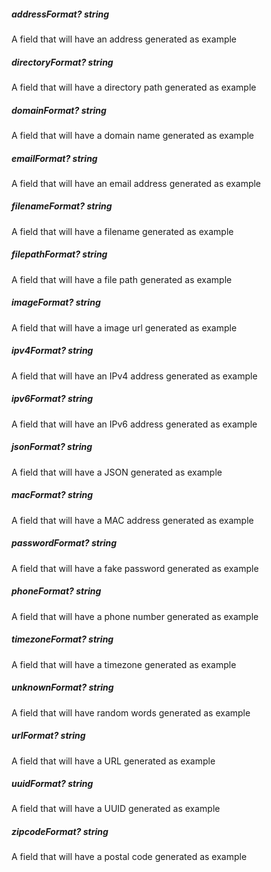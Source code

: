 ##### **addressFormat?** string
A field that will have an address generated as example

##### **directoryFormat?** string
A field that will have a directory path generated as example

##### **domainFormat?** string
A field that will have a domain name generated as example

##### **emailFormat?** string
A field that will have an email address generated as example

##### **filenameFormat?** string
A field that will have a filename generated as example

##### **filepathFormat?** string
A field that will have a file path generated as example

##### **imageFormat?** string
A field that will have a image url generated as example

##### **ipv4Format?** string
A field that will have an IPv4 address generated as example

##### **ipv6Format?** string
A field that will have an IPv6 address generated as example

##### **jsonFormat?** string
A field that will have a JSON generated as example

##### **macFormat?** string
A field that will have a MAC address generated as example

##### **passwordFormat?** string
A field that will have a fake password generated as example

##### **phoneFormat?** string
A field that will have a phone number generated as example

##### **timezoneFormat?** string
A field that will have a timezone generated as example

##### **unknownFormat?** string
A field that will have random words generated as example

##### **urlFormat?** string
A field that will have a URL generated as example

##### **uuidFormat?** string
A field that will have a UUID generated as example

##### **zipcodeFormat?** string
A field that will have a postal code generated as example

